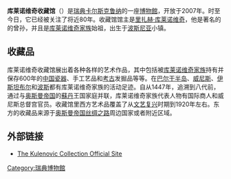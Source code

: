 {{Expand language|sv|date=2018年8月}}
{{unreferenced|time=2015-08-09T12:20:04+00:00}}

'''库莱诺维奇收藏馆'''（{{lang-sv|The Kulenovic Collection}}）是[[瑞典|瑞典]][[卡尔斯克鲁纳|卡尔斯克鲁纳]]的一座[[博物館|博物館]]，开放于2007年。时至今日，它已经被关注了将近80年。收藏馆馆主是[[里扎赫·库莱诺维奇|里扎赫·库莱诺维奇]]，他是著名的{{link-en|穆罕默德·贝伊·库莱诺维奇|Mehmed-beg Kulenović}}的曾孙，并且是[[库莱诺维奇家族|库莱诺维奇家族]]始祖，出生于[[波斯尼亚|波斯尼亚]]{{link-en|库棱瓦库夫|Kulen Vakuf}}小镇。

== 收藏品 ==
库莱诺维奇收藏馆展出着各种各样的艺术作品，其中包括被[[库莱诺维奇家族|库莱诺维奇家族]]持有并保存600年的[[中国|中国]][[瓷器|瓷器]]、手工艺品和[[考古|考古]]发掘品等等。在[[巴尔干半岛|巴尔干半岛]]、[[威尼斯|威尼斯]]、[[伊斯坦布尔|伊斯坦布尔]]和[[波斯|波斯]]都有库莱诺维奇家族的活动足迹。自从1447年，追溯到八代前，通过与[[奥斯曼帝国|奥斯曼帝国]]的[[苏丹_(称谓)|蘇丹]]王国家庭并联，库莱诺维奇家族代表人物有国际商人和威尼斯总督宫官员。收藏馆里西方艺术品覆盖了从[[文艺复兴|文艺复兴]]时期到1920年左右。东方的收藏品来源于[[奥斯曼帝国|奥斯曼帝国]][[丝绸之路|丝绸之路]]周边国家或者附近区域。

== 外部链接 ==
* [http://www.museumldv.com/ The Kulenovic Collection Official Site] {{Wayback|url=http://www.museumldv.com/ |date=20180907053736 }}

{{coord|56.1604854|N|15.5871648|E|display=title}}
{{DEFAULTSORT:The Kulenovic Collection}}
[[Category:瑞典博物館|Category:瑞典博物館]]